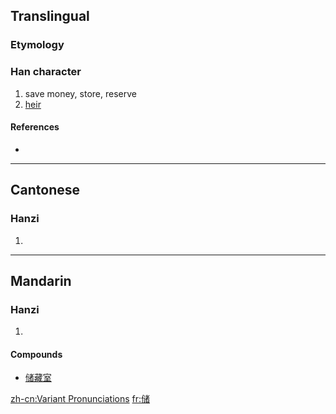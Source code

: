 {{also|儲}}
==Translingual==

===Etymology===
{{Han simp|儲|f=言|t=讠}}

===Han character===
{{Han char|rn=9|rad=人|as=10|sn=12|four=|canj=人戈女日 (OIVA)}}

# save money, store, reserve
# [[heir]]

====References====
* {{Han ref|kx=0114.051|hdz=10206.070|uh=50A8|ud=20648}}

----

==Cantonese==

===Hanzi===
{{yue-hanzi|jyut=|y=chyu5|tra=儲}}

# {{defn|Cantonese}}

----

==Mandarin==

===Hanzi===
{{cmn-hanzi|tra=儲|pin=[[chǔ]] ([[chu3]]) <small>[Putonghua]</small>, [[chú]] ([[chu2]]) <small>[Guoyu]</small>|wg=ch'u<sup>3</sup>}}

# {{defn|Mandarin}}

====Compounds====
{{rel-top3|compound words that contain 储}}
* [[储藏室]]
{{rel-mid3}}
{{rel-mid3}}
{{rel-bottom}}
[[zh-cn:Variant Pronunciations]]
[[fr:储]]
